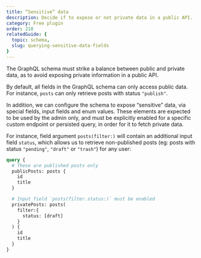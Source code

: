 ```yaml
---
title: “Sensitive” data
description: Decide if to expose or not private data in a public API.
category: Free plugin
order: 210
relatedGuide: {
  topic: schema,
  slug: querying-sensitive-data-fields
}
---
```


The GraphQL schema must strike a balance between public and private data, as to avoid exposing private information in a public API.

By default, all fields in the GraphQL schema can only access public data. For instance, `posts` can only retrieve posts with status `"publish"`.

In addition, we can configure the schema to expose “sensitive” data, via special fields, input fields and enum values. These elements are expected to be used by the admin only, and must be explicitly enabled for a specific custom endpoint or persisted query, in order for it to fetch private data.

For instance, field argument `posts(filter:)` will contain an additional input field `status`, which allows us to retrieve non-published posts (eg: posts with status `"pending"`, `"draft"` or `"trash"`) for any user:

```graphql
query {
  # These are published posts only
  publicPosts: posts {
    id
    title
  }

  # Input field `posts(filter.status:)` must be enabled
  privatePosts: posts(
    filter:{
      status: [draft]
    }
  ) {
    id
    title
  }
}
```

